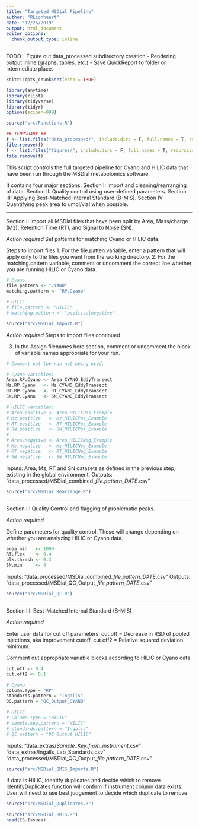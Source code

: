 ```yaml
---
title: "Targeted MSDial Pipeline"
author: "RLionheart"
date: "12/26/2019"
output: html_document
editor_options: 
  chunk_output_type: inline
---
```


TODO
- Figure out data_processed subdirectory creation
- Rendering output inline (graphs, tables, etc.)
- Save QuickReport to folder or intermediate place.

```r
knitr::opts_chunk$set(echo = TRUE)

library(anytime)
library(rlist)
library(tidyverse)
library(tidyr)
options(scipen=999)

source("src/Functions.R")

## TEMPORARY ##
f <- list.files("data_processed/", include.dirs = F, full.names = T, recursive = T)
file.remove(f)
f <- list.files("figures/", include.dirs = F, full.names = T, recursive = T)
file.remove(f)
```

This script controls the full targeted pipeline for Cyano and HILIC data that have been run through the MSDial metabolomics software.

It contains four major sections:
Section I: Import and cleaning/rearranging of data.
Section II: Quality control using user-defined parameters.
Section III: Applying Best-Matched Internal Standard (B-MIS).
Section IV: Quantifying peak area to umol/vial when possible.

--------------------------------------------------------------

Section I: Import all MSDial files that have been split by Area, Mass/charge (Mz), Retention Time (RT), and Signal to Noise (SN).

*Action required*
Set patterns for matching Cyano or HILIC data.

Steps to import files
1. For the file.patten variable, enter a pattern that will apply only to the files you want from the working directory.
2. For the matching.pattern variable, comment or uncomment the correct line whether you are running HILIC or Cyano data.

```r
# Cyano
file.pattern <- "CYANO"
matching.pattern <- "RP.Cyano"

# HILIC
# file.pattern <- "HILIC"
# matching.pattern <- "positive|negative" 
```

```r
source("src/MSDial_Import.R")
```

*Action required*
Steps to import files continued

3. In the Assign filenames here section, comment or uncomment the block of variable names appropriate for your run.
```r
# Comment out the run not being used.

# Cyano variables: 
Area.RP.Cyano <- Area_CYANO_EddyTransect
Mz.RP.Cyano   <- Mz_CYANO_EddyTransect
RT.RP.Cyano   <- RT_CYANO_EddyTransect
SN.RP.Cyano   <- SN_CYANO_EddyTransect

# HILIC variables: 
# Area.positive <- Area_HILICPos_Example
# Mz.positive   <- Mz_HILICPos_Example
# RT.positive   <- RT_HILICPos_Example
# SN.positive   <- SN_HILICPos_Example
# 
# Area.negative <- Area_HILICNeg_Example
# Mz.negative   <- Mz_HILICNeg_Example
# RT.negative   <- RT_HILICNeg_Example
# SN.negative   <- SN_HILICNeg_Example

```

Inputs: 
Area, Mz, RT and SN datasets as defined in the previous step, existing in the global environment.
Outputs: 
"data_processed/MSDial_combined_*file.pattern*_*DATE*.csv"
```r
source("src/MSDial_Rearrange.R")
```

--------------------------------------------------------------

Section II: Quality Control and flagging of problematic peaks.

*Action required*

Define parameters for quality control. These will change depending on whether you are analyzing HILIC or Cyano data.
```r
area.min   <- 1000
RT.flex    <- 0.4
blk.thresh <- 0.3
SN.min     <- 4
```

Inputs: 
"data_processed/MSDial_combined_*file.pattern*_*DATE*.csv"
Outputs: 
"data_processed/MSDial_QC_Output_*file.pattern*_*DATE*.csv"
```r
source("src/MSDial_QC.R")
```

--------------------------------------------------------------

Section III: Best-Matched Internal Standard (B-MIS)

*Action required*

Enter user data for cut off parameters.
cut.off = Decrease in RSD of pooled injections, aka improvement cutoff.
cut.off2 = Relative squared deviation minimum.

Comment out appropriate variable blocks according to HILIC or Cyano data.
```r
cut.off <- 0.4 
cut.off2 <- 0.1 

# Cyano
Column.Type = "RP"
standards.pattern = "Ingalls"
QC.pattern = "QC_Output_CYANO"

# HILIC
# Column.Type = "HILIC"
# sample.key.pattern = "HILIC"
# standards.pattern = "Ingalls"
# QC.pattern = "QC_Output_HILIC"

```

Inputs:
"data_extras/*Sample_Key_from_instrument*.csv"
"data_extras/Ingalls_Lab_Standards.csv"
"data_processed/MSDial_QC_Output_*file.pattern*_*DATE*.csv"

```r
source("src/MSDial_BMIS_Imports.R")
```

If data is HILIC, identify duplicates and decide which to remove 
IdentifyDuplicates function will confirm if instrument column data exists.
User will need to use best judgement to decide which duplicate to remove.
```r
source("src/MSDial_Duplicates.R")
```


```r
source("src/MSDial_BMIS.R")
head(IS.Issues)
```